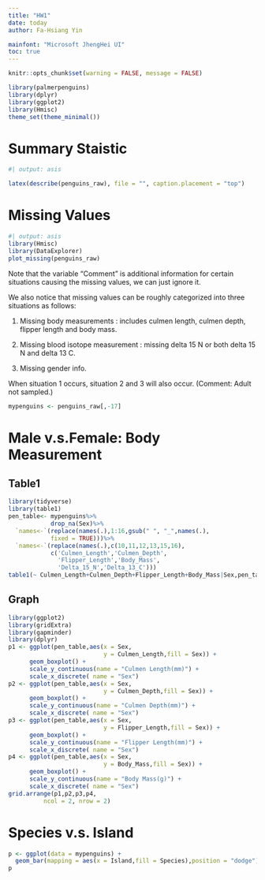 ```yaml
---
title: "HW1"
date: today
author: Fa-Hsiang Yin

mainfont: "Microsoft JhengHei UI"
toc: true
---
```


```r
knitr::opts_chunk$set(warning = FALSE, message = FALSE)
```

```r
library(palmerpenguins)
library(dplyr)
library(ggplot2)
library(Hmisc)
theme_set(theme_minimal())
```

# Summary Staistic

```r
#| output: asis

latex(describe(penguins_raw), file = "", caption.placement = "top")
```

# Missing Values

```r
#| output: asis
library(Hmisc)
library(DataExplorer)
plot_missing(penguins_raw)
```

Note that the variable "Comment" is additional information for certain situations causing the missing values, we can just ignore it.

We also notice that missing values can be roughly categorized into three situations as follows:

1.  Missing body measurements : includes culmen length, culmen depth, flipper length and body mass.

2.  Missing blood isotope measurement : missing delta 15 N or both delta 15 N and delta 13 C.

3.  Missing gender info.

When situation 1 occurs, situation 2 and 3 will also occur. (Comment: Adult not sampled.)

```r
mypenguins <- penguins_raw[,-17]
```

# Male v.s.Female: Body Measurement

## Table1

```r
library(tidyverse)
library(table1)
pen_table<- mypenguins%>%
            drop_na(Sex)%>%
  `names<-`(replace(names(.),1:16,gsub(" ", "_",names(.),
            fixed = TRUE)))%>%
  `names<-`(replace(names(.),c(10,11,12,13,15,16),
            c('Culmen_Length','Culmen_Depth',
              'Flipper_Length','Body_Mass',
              'Delta_15_N','Delta_13_C')))
table1(~ Culmen_Length+Culmen_Depth+Flipper_Length+Body_Mass|Sex,pen_table)
```

## Graph

```r
library(ggplot2)
library(gridExtra)
library(gapminder)
library(dplyr)
p1 <- ggplot(pen_table,aes(x = Sex,
                           y = Culmen_Length,fill = Sex)) +
      geom_boxplot() +
      scale_y_continuous(name = "Culmen Length(mm)") +
      scale_x_discrete( name = "Sex")
p2 <- ggplot(pen_table,aes(x = Sex,
                           y = Culmen_Depth,fill = Sex)) +
      geom_boxplot() +
      scale_y_continuous(name = "Culmen Depth(mm)") +
      scale_x_discrete( name = "Sex")
p3 <- ggplot(pen_table,aes(x = Sex,
                           y = Flipper_Length,fill = Sex)) +
      geom_boxplot() +
      scale_y_continuous(name = "Flipper Length(mm)") +
      scale_x_discrete( name = "Sex")
p4 <- ggplot(pen_table,aes(x = Sex,
                           y = Body_Mass,fill = Sex)) +
      geom_boxplot() +
      scale_y_continuous(name = "Body Mass(g)") +
      scale_x_discrete( name = "Sex")
grid.arrange(p1,p2,p3,p4,
          ncol = 2, nrow = 2)
```

# Species v.s. Island

```r
p <- ggplot(data = mypenguins) +
  geom_bar(mapping = aes(x = Island,fill = Species),position = "dodge")
p
```